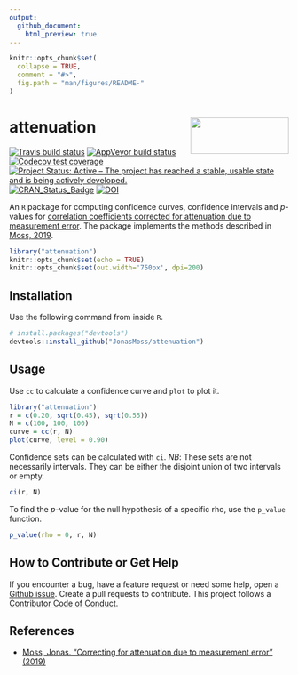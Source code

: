 ```yaml
---
output:
  github_document:
    html_preview: true
---
```


<!-- README.md is generated from README.Rmd. Please edit that file -->


```r
knitr::opts_chunk$set(
  collapse = TRUE,
  comment = "#>",
  fig.path = "man/figures/README-"
)
```

# attenuation <img src="man/figures/logo.png" align="right" width="177" height="65" />
[![Travis build status](https://travis-ci.org/JonasMoss/attenuation.svg?branch=master)](https://travis-ci.org/JonasMoss/attenuation)
[![AppVeyor build status](https://ci.appveyor.com/api/projects/status/github/JonasMoss/attenuation?branch=master&svg=true)](https://ci.appveyor.com/project/JonasMoss/attenuation)
[![Codecov test coverage](https://codecov.io/gh/JonasMoss/attenuation/branch/master/graph/badge.svg)](https://codecov.io/gh/JonasMoss/attenuation?branch=master)
[![Project Status: Active – The project has reached a stable, usable state and is being actively developed.](https://www.repostatus.org/badges/latest/active.svg)](https://www.repostatus.org/#active)
[![CRAN_Status_Badge](https://www.r-pkg.org/badges/version/histogramr)](https://cran.r-project.org/package=attenuation)
[![DOI](https://zenodo.org/badge/194718529.svg)](https://zenodo.org/badge/latestdoi/194718529)

An `R` package for computing confidence curves, confidence intervals and *p*-values for [correlation coefficients corrected for attenuation due to measurement error](https://en.wikipedia.org/wiki/Correction_for_attenuation). The package implements the methods described in [Moss, 2019](https://arxiv.org/abs/1911.01576).


```r
library("attenuation")
knitr::opts_chunk$set(echo = TRUE)
knitr::opts_chunk$set(out.width='750px', dpi=200)
```

## Installation
Use the following command from inside `R`.
```r
# install.packages("devtools")
devtools::install_github("JonasMoss/attenuation")
```

## Usage
Use `cc` to calculate a confidence curve and `plot` to plot it. 

```r
library("attenuation")
r = c(0.20, sqrt(0.45), sqrt(0.55))
N = c(100, 100, 100)
curve = cc(r, N)
plot(curve, level = 0.90)
```

Confidence sets can be calculated with `ci`. *NB*: These sets are not 
necessarily intervals. They can be either the disjoint union of two intervals or empty.

```R
ci(r, N)
```

To find the *p*-value for the null hypothesis of a specific rho, use the 
`p_value` function.
```R
p_value(rho = 0, r, N)
```

## How to Contribute or Get Help
If you encounter a bug, have a feature request or need some help, open a [Github issue](https://github.com/JonasMoss/attenuation/issues). Create a pull requests
to contribute. This project follows a [Contributor Code of Conduct](https://www.contributor-covenant.org/version/1/4/code-of-conduct.md).

## References

* [Moss, Jonas. "Correcting for attenuation due to measurement error" (2019)](https://arxiv.org/abs/1911.01576)
